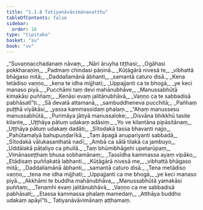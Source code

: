 ```yaml
---
title: "1.1.8 Tatiyanāvāvimānavatthu"
tableOfContents: false
sidebar:
  order: 16
type: "tipitaka"
basket: "su"
book: "vv"
---
```



<DynamicBreadcrumb />

<Division number="63" book="vv">

<Paragraph number="71" type="verses" book="vv">
_“Suvaṇṇacchadanaṃ nāvaṃ,_  
_Nāri āruyha tiṭṭhasi;_  
_Ogāhasi pokkharaṇiṃ,_  
_Padmaṃ chindasi pāṇinā._  

</Paragraph>

</Division>
<Division number="64" book="vv">

<Paragraph number="72" type="verses" book="vv">
_Kūṭāgārā nivesā te,_  
_vibhattā bhāgaso mitā;_  
_Daddallamānā ābhanti,_  
_samantā caturo disā._  

</Paragraph>

</Division>
<Division number="65" book="vv">

<Paragraph number="73" type="verses" book="vv">
_Kena tetādiso vaṇṇo,_  
_kena te idha mijjhati;_  
_Uppajjanti ca te bhogā,_  
_ye keci manaso piyā._  

</Paragraph>

</Division>
<Division number="66" book="vv">

<Paragraph number="74" type="verses" book="vv">
_Pucchāmi taṃ devi mahānubhāve,_  
_Manussabhūtā kimakāsi puññaṃ;_  
_Kenāsi evaṃ jalitānubhāvā,_  
_Vaṇṇo ca te sabbadisā pabhāsatī”ti._  

</Paragraph>

</Division>
<Division number="67" book="vv">

<Paragraph number="75" type="verses" book="vv">
_Sā devatā attamanā,_  
_sambuddheneva pucchitā;_  
_Pañhaṃ puṭṭhā viyākāsi,_  
_yassa kammassidaṃ phalaṃ._  

</Paragraph>

</Division>
<Division number="68" book="vv">

<Paragraph number="76" type="verses" book="vv">
_“Ahaṃ manussesu manussabhūtā,_  
_Purimāya jātiyā manussaloke;_  
_Disvāna bhikkhū tasite kilante,_  
_Uṭṭhāya pātuṃ udakaṃ adāsiṃ._  

</Paragraph>

</Division>
<Division number="69" book="vv">

<Paragraph number="77" type="verses" book="vv">
_Yo ve kilantāna pipāsitānaṃ,_  
_Uṭṭhāya pātuṃ udakaṃ dadāti;_  
_Sītodakā tassa bhavanti najjo,_  
_Pahūtamalyā bahupuṇḍarīkā._  

</Paragraph>

</Division>
<Division number="70" book="vv">

<Paragraph number="78" type="verses" book="vv">
_Taṃ āpagā anupariyanti sabbadā,_  
_Sītodakā vālukasanthatā nadī;_  
_Ambā ca sālā tilakā ca jambuyo,_  
_Uddālakā pāṭaliyo ca phullā._  

</Paragraph>

</Division>
<Division number="71" book="vv">

<Paragraph number="79" type="verses" book="vv">
_Taṃ bhūmibhāgehi upetarūpaṃ,_  
_Vimānaseṭṭhaṃ bhusa sobhamānaṃ;_  
_Tassīdha kammassa ayaṃ vipāko,_  
_Etādisaṃ puññakatā labhanti._  

</Paragraph>

</Division>
<Division number="72" book="vv">

<Paragraph number="80" type="verses" book="vv">
_Kūṭāgārā nivesā me,_  
_vibhattā bhāgaso mitā;_  
_Daddallamānā ābhanti,_  
_samantā caturo disā._  

</Paragraph>

</Division>
<Division number="73" book="vv">

<Paragraph number="81" type="verses" book="vv">
_Tena metādiso vaṇṇo,_  
_tena me idha mijjhati;_  
_Uppajjanti ca me bhogā,_  
_ye keci manaso piyā._  

</Paragraph>

</Division>
<Division number="74" book="vv">

<Paragraph number="82" type="verses" book="vv">
_Akkhāmi te buddha mahānubhāva,_  
_Manussabhūtā yamakāsi puññaṃ;_  
_Tenamhi evaṃ jalitānubhāvā,_  
_Vaṇṇo ca me sabbadisā pabhāsati;_  
_Etassa kammassa phalaṃ mamedaṃ,_  
_Atthāya buddho udakaṃ apāyī”ti._  


</Paragraph>
</Division>

<Paragraph number="83" type="center" book="vv">
Tatiyanāvāvimānaṃ aṭṭhamaṃ.
</Paragraph>